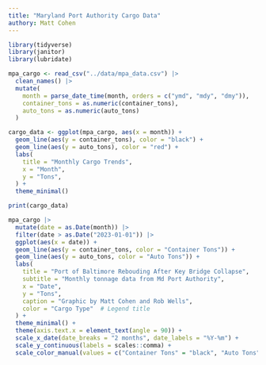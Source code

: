 ```yaml
---
title: "Maryland Port Authority Cargo Data"
authory: Matt Cohen
---
```


```r
library(tidyverse)
library(janitor)
library(lubridate)
```

```r
mpa_cargo <- read_csv("../data/mpa_data.csv") |> 
  clean_names() |> 
  mutate(
    month = parse_date_time(month, orders = c("ymd", "mdy", "dmy")),
    container_tons = as.numeric(container_tons),
    auto_tons = as.numeric(auto_tons)
  )
```

```r
cargo_data <- ggplot(mpa_cargo, aes(x = month)) + 
  geom_line(aes(y = container_tons), color = "black") + 
  geom_line(aes(y = auto_tons), color = "red") + 
  labs(
    title = "Monthly Cargo Trends",
    x = "Month",
    y = "Tons",
  ) + 
  theme_minimal()

print(cargo_data)
```


```r
mpa_cargo |> 
  mutate(date = as.Date(month)) |> 
  filter(date > as.Date("2023-01-01")) |> 
  ggplot(aes(x = date)) + 
  geom_line(aes(y = container_tons, color = "Container Tons")) + 
  geom_line(aes(y = auto_tons, color = "Auto Tons")) + 
  labs(
    title = "Port of Baltimore Rebouding After Key Bridge Collapse",
    subtitle = "Monthly tonnage data from Md Port Authority",
    x = "Date",
    y = "Tons",
    caption = "Graphic by Matt Cohen and Rob Wells", 
    color = "Cargo Type"  # Legend title
  ) + 
  theme_minimal() +
  theme(axis.text.x = element_text(angle = 90)) +
  scale_x_date(date_breaks = "2 months", date_labels = "%Y-%m") +
  scale_y_continuous(labels = scales::comma) +
  scale_color_manual(values = c("Container Tons" = "black", "Auto Tons" = "red"))
```

